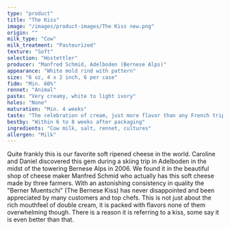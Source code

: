 ```yaml
---
type: "product"
title: "The Kiss"
image: "/images/product-images/The Kiss new.png"
origin: ""
milk_type: "Cow"
milk_treatment: "Pasteurized"
texture: "Soft"
selection: "Hostettler"
producer: "Manfred Schmid, Adelboden (Bernese Alps)"
appearance: "White mold rind with pattern"
size: "6 oz, 4 x 2 inch, 6 per case"
fidm: "Min. 60%"
rennet: "Animal"
paste: "Very creamy, white to light ivory"
holes: "None"
maturation: "Min. 4 weeks"
taste: "The celebration of cream, just more flavor than any French triple cream"
bestby: "Within 6 to 8 weeks after packaging"
ingredients: "Cow milk, salt, rennet, cultures"
allergen: "Milk"
---
```


Quite frankly this is our favorite soft ripened cheese in the world. Caroline and Daniel discovered this gem during a skiing trip in Adelboden in the midst of the towering Bernese Alps in 2006. We found it in the beautiful shop of cheese maker Manfred Schmid who actually has this soft cheese made by three farmers. With an astonishing consistency in quality the "Berner Muentschi" (The Bernese Kiss) has never disappointed and been appreciated by many customers and top chefs. This is not just about the rich mouthfeel of double cream, it is packed with flavors none of them overwhelming though. There is a reason it is referring to a kiss, some say it is even better than that.
